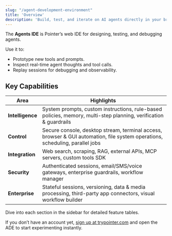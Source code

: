 ```yaml
---
slug: "/agent-development-environment"
title: 'Overview'
description: 'Build, test, and iterate on AI agents directly in your browser.'
---
```


The **Agents IDE** is Pointer’s web IDE for designing, testing, and debugging agents.

Use it to:
- Prototype new tools and prompts.
- Inspect real-time agent thoughts and tool calls.
- Replay sessions for debugging and observability.

## Key Capabilities

| Area | Highlights |
|------|------------|
| **Intelligence** | System prompts, custom instructions, rule-based policies, memory, multi-step planning, verification & guardrails |
| **Control** | Secure console, desktop stream, terminal access, browser & GUI automation, file system operations, scheduling, parallel jobs |
| **Integration** | Web search, scraping, RAG, external APIs, MCP servers, custom tools SDK |
| **Security** | Authenticated sessions, email/SMS/voice gateways, enterprise guardrails, workflow manager |
| **Enterprise** | Stateful sessions, versioning, data & media processing, third-party app connectors, visual workflow builder |

Dive into each section in the sidebar for detailed feature tables.

If you don’t have an account yet, [sign up at trypointer.com](https://trypointer.com) and open the ADE to start experimenting instantly. 